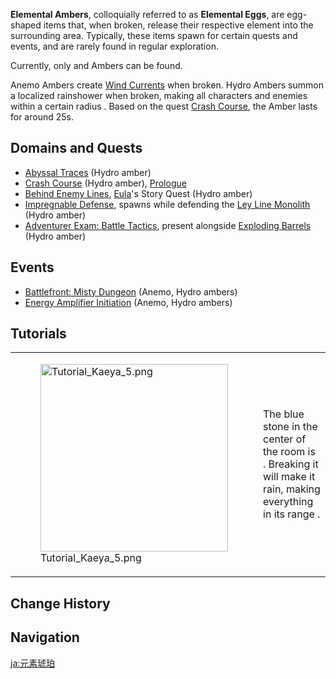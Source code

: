 {{Terminology Infobox
|image        = <gallery>
Icon Anemo Amber.png|Anemo
Icon Hydro Amber.png|Hydro
</gallery>
|type         = Exploration
|world        = Teyvat
}}
'''Elemental Ambers''', colloquially referred to as '''Elemental Eggs''', are egg-shaped items that, when broken, release their respective element into the surrounding area. Typically, these items spawn for certain quests and events, and are rarely found in regular exploration.

Currently, only {{Anemo}} and {{Hydro}} Ambers can be found.

Anemo Ambers create [[Wind Currents]] when broken. Hydro Ambers summon a localized rainshower when broken, making all characters and enemies within a certain radius {{Color|Hydro|Wet}}. Based on the quest [[Crash Course]], the {{Color|Hydro|Wet}} Amber lasts for around 25s.

==Domains and Quests== 
*[[Abyssal Traces]] (Hydro amber)
*[[Crash Course]] (Hydro amber), [[Prologue]] 
*[[Behind Enemy Lines]], [[Eula]]'s Story Quest (Hydro amber)
*[[Impregnable Defense]], spawns while defending the [[Ley Line Monolith]] (Hydro amber)
*[[Adventurer Exam: Battle Tactics]], present alongside [[Exploding Barrel]]s (Hydro amber)

==Events==
*[[Battlefront: Misty Dungeon]] (Anemo, Hydro ambers)
*[[Energy Amplifier Initiation]] (Anemo, Hydro ambers)

==Tutorials==
{| class="tdt2" cellspacing="5"
|[[File:Tutorial Kaeya 5.png|300px]]
|The blue stone in the center of the room is {{Color|help|Hydro Amber}}. Breaking it will make it rain, making everything in its range {{Color|help|Wet}}.
|}

==Change History==
{{Change History|1.0}}

==Navigation==
{{Exploration Navbox}}

[[ja:元素琥珀]]